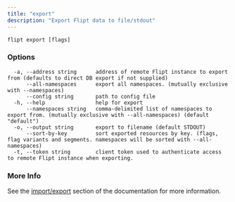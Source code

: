 ```yaml
---
title: "export"
description: "Export Flipt data to file/stdout"
---
```


```
flipt export [flags]
```

### Options

```
  -a, --address string      address of remote Flipt instance to export from (defaults to direct DB export if not supplied)
      --all-namespaces      export all namespaces. (mutually exclusive with --namespaces)
      --config string       path to config file
  -h, --help                help for export
      --namespaces string   comma-delimited list of namespaces to export from. (mutually exclusive with --all-namespaces) (default "default")
  -o, --output string       export to filename (default STDOUT)
      --sort-by-key         sort exported resources by key. (flags, flag variants and segments. namespaces will be sorted with --all-namespaces)
  -t, --token string        client token used to authenticate access to remote Flipt instance when exporting.
```

### More Info

See the [import/export](/v1/operations/import-export) section of the documentation for more information.
